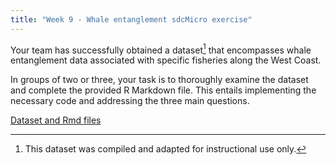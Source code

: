 ```yaml
---
title: "Week 9 - Whale entanglement sdcMicro exercise"
---
```


Your team has successfully obtained a dataset[^1] that encompasses whale entanglement data associated with specific fisheries along the West Coast. 

In groups of two or three, your task is to thoroughly examine the dataset and complete the provided R Markdown file. This entails implementing the necessary code and addressing the three main questions. 

[Dataset and Rmd files](https://github.com/UCSB-Library-Research-Data-Services/bren-meds213-spring-2024-class-data/tree/main/week9)

[^1]: This dataset was compiled and adapted for instructional use only.
